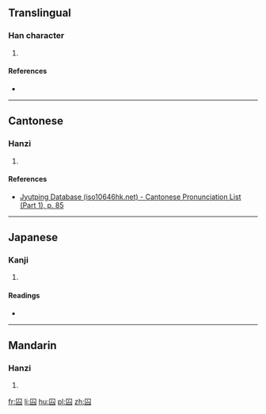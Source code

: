 {{character info/new}}
==Translingual==

===Han character===
{{Han char|rn=31|rad=囗|as=02|sn=5|four=|canj=田戈 (WI)|ids=⿴[[囗]][[厶]]}}

# {{defn|Han|sort=囗02}}

====References====
* {{Han ref|kx=0216.231|dkj=04683|hdz=10711.050|uh=56DC|ud=22236}}

----

==Cantonese==

===Hanzi===
{{yue-hanzi|jyut=[[nan4]], [[lan4]]|y=nan4, lan4}}

# {{defn|lang=yue|sort=囗02}}

====References====
* [http://www.iso10646hk.net/jp/document/download.jsp Jyutping Database (iso10646hk.net) - Cantonese Pronunciation List (Part 1), p. 85]

----

==Japanese==

===Kanji===
{{ja-kanji|grade=|rs=囗02}}

# {{defn|lang=ja|sort=囗02}}

====Readings====
* {{ja-readings|on=[[じん]] (jin), [[にん]] (nin)|kun=[[かしこい]] (kashikoi)}}

----

==Mandarin==

===Hanzi===
{{cmn-hanzi|pin=[[nín]] ([[nin2]])|wg=nin<sup>2</sup>}}

# {{defn|lang=cmn|sort=囗02}}

[[fr:囜]]
[[li:囜]]
[[hu:囜]]
[[pl:囜]]
[[zh:囜]]